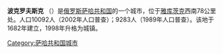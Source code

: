 '''波克罗夫斯克''' （{{lang-ru|Покро́вск}}）是[[俄罗斯|俄罗斯]][[萨哈共和国|萨哈共和国]]的一个城市，位于[[雅库茨克|雅库茨克]]西南78公里处。人口10092人（2002年人口普查）；9283人（1989年人口普查）。该地于1682年建立，1998年升格为城镇。

{{薩哈共和國行政區劃}}
{{萨哈共和国各区首府}}

[[Category:萨哈共和国城市|Category:萨哈共和国城市]]